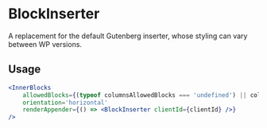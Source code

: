 # BlockInserter

A replacement for the default Gutenberg inserter, whose styling can vary between WP versions.

## Usage

```jsx
<InnerBlocks
	allowedBlocks={(typeof columnsAllowedBlocks === 'undefined') || columnsAllowedBlocks}
	orientation='horizontal'
	renderAppender={() => <BlockInserter clientId={clientId} />}
/>
```

